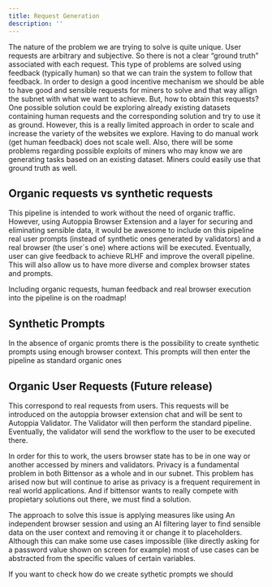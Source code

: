 ```yaml
---
title: Request Generation
description: ''
---
```


The nature of the problem we are trying to solve is quite unique. User requests are arbitrary and subjective. So there is not a clear “ground truth” associated with each request. This type of problems are solved using feedback (typically human) so that we can train the system to follow that feedback. In order to design a good incentive mechanism we should be able to have good and sensible requests for miners to solve and that way allign the subnet with what we want to achieve. But, how to obtain this requests? One possible solution could be exploring already existing datasets containing human requests and the corresponding solution and try to use it as ground. However, this is a really limited approach in order to scale and increase the variety of the websites we explore. Having to do manual work (get human feedback) does not scale well.
Also, there will be some problems regarding possible exploits of miners who may know we are generating tasks based on an existing dataset. Miners could easily use that ground truth as well.


## Organic requests vs synthetic requests
This pipeline is intended to work without the need of organic traffic. However, using Autoppia Browser Extension and a layer for securing and eliminating sensible data, it would be awesome to include on this pipeline real user prompts (instead of synthetic ones generated by validators) and a real browser (the user´s one) where actions will be executed. Eventually, user can give feedback to achieve RLHF and improve the overall pipeline. This will also allow us to have more diverse and complex browser states and prompts. 

<Note>Including organic requests, human feedback and real browser execution into the pipeline is on the roadmap!</Note>

## Synthetic Prompts
In the absence of organic promts there is the possibility to create synthetic prompts using enough browser context. This prompts will then enter the pipeline as standard organic ones 

## Organic User Requests (Future release)
This correspond to real requests from users. This requests will be introduced on the autoppia browser extension chat and will be sent to Autoppia Validator. The Validator will then perform the standard pipeline. Eventually, the validator will send the workflow to the user to be executed there. 

In order for this to work, the users browser state has to be in one way or another accessed by miners and validators. Privacy is a fundamental problem in both Bittensor as a whole and in our subnet. This problem has arised now but will continue to arise as privacy is a frequent requirement in real world applications. And if bittensor wants to really compete with propietary solutions out there, we must find a solution. 

The approach to solve this issue is applying measures like using An independent browser session and using an AI filtering layer to find sensible data on the user context and removing it or change it to placeholders. Although this can make some use cases impossible (like directly asking for a password value shown on screen for example) most of use cases can be abstracted from the specific values of certain variables.


<Note>If you want to check how do we create sythetic prompts we should</Note>
